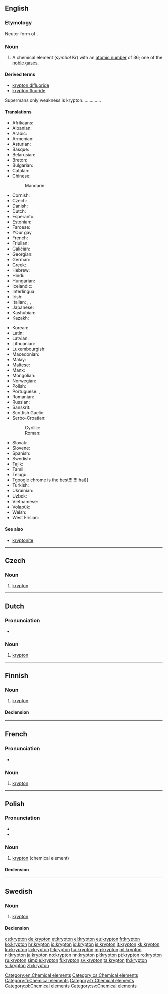 {{also|Krypton}}
==English==

{{elements|Kr|bromine|Br|rubidium|Rb}}

===Etymology===
Neuter form of {{etyl|grc|en}} {{term|κρυπτός||hidden|lang=grc}}.

===Noun===
{{en-noun|-}}
{{wikipedia}}

# A chemical element (''symbol'' Kr) with an [[atomic number]] of 36; one of the [[noble gas]]es.

====Derived terms====
* [[krypton difluoride]]
* [[krypton fluoride]]
<!--NOT kryptonite: this comes from the name of the fictional planet Krypton, not the element krypton-->

Supermans only weakness is krypton...............

====Translations====
{{trans-top|a chemical element}}
* Afrikaans: {{t|af|kripton}}
* Albanian: {{t|sq|kripton}}
* Arabic: {{t|ar|كربتون|m|tr=kribtó:n|sc=Arab}}
* Armenian: {{t|hy|կրիպտոն|tr=kripton}}
* Asturian: {{t|ast|criptón|m}}
* Basque: {{t|eu|kriptona}}
* Belarusian: {{t|be|крыптон|m|tr=kryptón|sc=Cyrl}}
* Breton: {{t|br|kripton}}
* Bulgarian: {{t|bg|криптон|m|tr=kriptón}}
* Catalan: {{t|ca|criptó}}
* Chinese:
*: Mandarin: {{t+|cmn|氪|tr=kè|sc=Hani}}
* Cornish: {{t|kw|crypton}}
* Czech: {{t+|cs|krypton}}
* Danish: {{t|da|krypton}}
* Dutch: {{t+|nl|krypton|n}}
* Esperanto: {{t+|eo|kriptono}}
* Estonian: {{t|et|krüptoon}}
* Faroese: {{t|fo|krypton}}
*YOur gay
* French: {{t+|fr|krypton|m}}
* Friulian: {{t|fur|criton}}
* Galician: {{t+|gl|cripton}}
* Georgian: {{t|ka|კრიპტონი|tr=kriptoni|sc=Geor}}
* German: {{t+|de|Krypton|n}}
* Greek: {{t+|el|κρυπτό|n|tr=kryptó}}
* Hebrew: {{t+|he|קריפטון|tr=kriptón|sc=Hebr}}
* Hindi: {{t|hi|लीनाति|tr=leenaati|sc=Deva}}
* Hungarian: {{t+|hu|kripton}}
* Icelandic: {{t+|is|krypton}}
* Interlingua: {{t|ia|krypton}}
* Irish: {{t+|ga|crioptón}}
* Italian: {{t+|it|cripto|m}}, {{t|it|kripto|m}}, {{t|it|krypto|m}}
* Japanese: {{t+|ja|クリプトン|tr=kuriputon}}
* Kashubian: {{t|csb|kriptón}}
* Kazakh: {{t|kk|криптон|tr=kripton|sc=Cyrl}}
{{trans-mid}}
* Korean: {{t+|ko|크립톤|tr=keuripton|sc=Kore}}
* Latin: {{t+|la|krypton}}
* Latvian: {{t|lv|kriptons|m}}
* Lithuanian: {{t+|lt|kriptonas}}
* Luxembourgish: {{t|lb|Krypton}}
* Macedonian: {{t|mk|криптон|m|tr=kriptón|sc=Cyrl}}
* Malay: {{t|ms|kripton}}
* Maltese: {{t|mt|kriptu}}
* Manx: {{t|gv|krypton}}
* Mongolian: {{t|mn|криптон|tr=kripton|sc=Cyrl}}
* Norwegian: {{t+|no|krypton}}
* Polish: {{t+|pl|krypton|m}}
* Portuguese: {{t+|pt|crípton|m}}, {{t+|pt|criptônio|m}}
* Romanian: {{t+|ro|kripton|n}}
* Russian: {{t+|ru|криптон|m|tr=kriptón}}
* Sanskrit: {{t|sa|लीनाति|tr=leenaati|sc=Deva}}
* Scottish Gaelic: {{t|gd|criopton}}
* Serbo-Croatian:
*: Cyrillic: {{t|sh|криптон|m|sc=Cyrl}}
*: Roman: {{t|sh|kripton}}
* Slovak: {{t|sk|kryptón}}
* Slovene: {{t+|sl|kripton}}
* Spanish: {{t|es|criptón|m}}
* Swedish: {{t+|sv|krypton|n}}
* Tajik: {{t|tg|kripton|sc=Cyrl}}
* Tamil: {{t|ta|மறைவியம்|tr=maRaiviyam - maRai = to hide|sc=Taml}}
* Telugu: {{t+|te|క్రిప్టాన్|sc=Telu}}
* Tgoogle chrome is the best!!!!!!!!hai}}
* Turkish: {{t+|tr|kripton}}
* Ukrainian: {{t|uk|криптон|m|tr=kryptón}}
* Uzbek: {{t|uz|криптон|tr=kripton|sc=Cyrl}}
* Vietnamese: {{t|vi|kripton}}
* Volapük: {{t+|vo|kriptin}}
* Welsh: {{t|cy|krupton}}
* West Frisian: {{t|fy|krypton}}
{{trans-bottom}}

====See also====
* [[kryptonite]]<!--which comes from the name of the fictional planet Krypton, not the name of the element-->

[[Category:en:Chemical elements]]

----

==Czech==
{{wikipedia|lang=cs}}

===Noun===
{{cs-noun|g=m}}

# [[#English|krypton]]

[[Category:cs:Chemical elements]]

----

==Dutch==
{{wikipedia|lang=nl}}
{{elements|Kr|broom|Br|rubidium|Rb|lang=nl}}

===Pronunciation===
* {{audio|Nl-krypton.ogg|Audio}}

===Noun===
{{nl-noun|n|-|-}}

# [[#English|krypton]]

----

==Finnish==
{{wikipedia|lang=fi}}

===Noun===
{{fi-noun}}

# [[#English|krypton]]

====Declension====
{{fi-decl-paperi|krypton|i=0}}

[[Category:fi:Chemical elements]]

----

==French==
{{wikipedia|lang=fr}}

===Pronunciation===
* {{IPA|/kʁip.tɔ̃/|lang=fr}}

===Noun===
{{fr-noun|m|-}}

# [[#English|krypton]]

[[Category:fr:Chemical elements]]

----

==Polish==
{{wikipedia|lang=pl}}

===Pronunciation===
* {{IPA|lang=pl|/ˈkrɨptɔn/}}
* {{audio|Pl-krypton.ogg|Audio}}

===Noun===
{{pl-noun|m}}

# [[#English|krypton]] (chemical element)

====Declension====
{{pl-decl-noun-sing|krypton|kryptonu|kryptonowi|krypton|kryptonem|kryptonie|kryptonie}}

[[Category:pl:Chemical elements]]

----

==Swedish==
{{wikipedia|lang=sv}}

===Noun===
{{sv-noun|n|-}}

# [[#English|krypton]]

====Declension====
{{sv-noun-unc-irreg-n|2=kryptonet}}

[[Category:sv:Chemical elements]]

[[cs:krypton]]
[[de:krypton]]
[[et:krypton]]
[[el:krypton]]
[[eu:krypton]]
[[fr:krypton]]
[[ko:krypton]]
[[hr:krypton]]
[[io:krypton]]
[[id:krypton]]
[[is:krypton]]
[[it:krypton]]
[[kk:krypton]]
[[ku:krypton]]
[[la:krypton]]
[[lt:krypton]]
[[hu:krypton]]
[[mg:krypton]]
[[ml:krypton]]
[[nl:krypton]]
[[ja:krypton]]
[[no:krypton]]
[[nn:krypton]]
[[pl:krypton]]
[[pt:krypton]]
[[ro:krypton]]
[[ru:krypton]]
[[simple:krypton]]
[[fi:krypton]]
[[sv:krypton]]
[[ta:krypton]]
[[th:krypton]]
[[vi:krypton]]
[[zh:krypton]]
